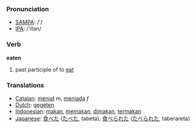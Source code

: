 === Pronunciation ===
*[[w:SAMPA|SAMPA]]: /'/
*[[w:IPA|IPA]]: /'itən/

=== Verb ===

'''eaten'''

# past participle of to [[eat]]

=== Translations ===
*[[Catalan]]: [[menjat]] ''m'', [[menjada]] ''f''
*[[Dutch]]: [[gegeten]]
*[[Indonesian]]: [[makan]], [[makan|memakan]], [[makan|dimakan]], [[makan|termakan]]
*[[Japanese]]: [[食べた]] ([[たべた]], tabeta), [[食べられた]] ([[たべられた]], taberareta)